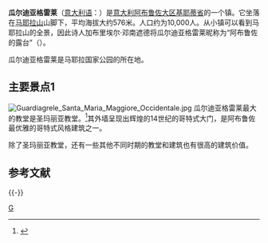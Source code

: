 {{Infobox Settlement
| name = 瓜尔迪亚格雷莱<br/>Guardiagrele
| image_skyline = 
| imagesize = 
| image_caption = 
| image_flag = 
| image_shield = 
| pushpin_map = Italy
| pushpin_label_position = bottom
| subdivision_type = 国家
| subdivision_name = {{ITA}}
| subdivision_type1 = [[意大利行政区划|大区]]
| subdivision_name1 = [[阿布鲁佐大区|阿布鲁佐大区]]
| subdivision_type2 = [[意大利行政区划|省]]
| subdivision_name2 =  [[基耶蒂省|基耶蒂省]]
| elevation_m = 576
| elevation_ft = 
| area_total_km2 = 56
| population_as_of = 2010年12月31日
| population_total = 9497
| population_density_km2 = auto
| timezone = [[CET|CET]]
| utc_offset = +1
| timezone_DST = 
| utc_offset_DST = 
| latd = 42
| latm = 12
| lats = 
| latNS = N
| longd = 14
| longm = 13
| longs = 
| longEW = E
| website =  
}}
'''瓜尔迪亚格雷莱'''（[[意大利语|意大利语]]：'''{{lang|it|Guardiagrele}}'''）是[[意大利|意大利]][[阿布鲁佐大区|阿布鲁佐大区]][[基耶蒂省|基耶蒂省]]的一个镇。它坐落在[[马耶拉山|马耶拉山]]山脚下，平均海拔大约576米。人口约为10,000人。从小镇可以看到马耶拉山的全景，因此诗人加布里埃尔·邓南遮德将瓜尔迪亚格雷莱昵称为“阿布鲁佐的露台”（{{lang|it|Guardiagrele 'la terrazza 'Abruzzo}}）。

瓜尔迪亚格雷莱是马耶拉国家公园的所在地。

== 主要景点1 ==
[[File:Guardiagrele_Santa_Maria_Maggiore_Occidentale.jpg|thumb]]
瓜尔迪亚格雷莱最大的教堂是圣玛丽亚教堂。<ref>{{Cite web |url=http://www.borghitalia.it/html/vedere_en.php?codice_borgo=619 |title=I Borghi più belli d'Italia<!-- Bot generated title --> |accessdate=2013-12-18 |archive-date=2006-05-31 |archive-url=https://web.archive.org/web/20060531141534/http://www.borghitalia.it/html/vedere_en.php?codice_borgo=619 |dead-url=no }}</ref>其外墙呈现出辉煌的14世纪的哥特式大门，是阿布鲁佐最优雅的哥特式风格建筑之一。

除了圣玛丽亚教堂，还有一些其他不同时期的教堂和建筑也有很高的建筑价值。

== 参考文献 ==
{{Reflist}}

{{-}}
{{Province of Chieti}}

[[Category:基耶蒂省市镇|G]]